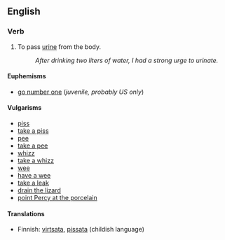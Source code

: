 == English ==

=== Verb ===

# To pass [[urine]] from the body.
#: ''After drinking two liters of water, I had a strong urge to urinate.''

==== Euphemisms ====

* [[go number one]] (''juvenile, probably US only'')

==== Vulgarisms ====

*[[piss]]
*[[take a piss]]
*[[pee]]
*[[take a pee]]
*[[whizz]]
*[[take a whizz]]
*[[wee]]
*[[have a wee]]
*[[take a leak]]
*[[drain the lizard]]
*[[point Percy at the porcelain]]

==== Translations ====

*Finnish: [[virtsata]], [[pissata]] (childish language)